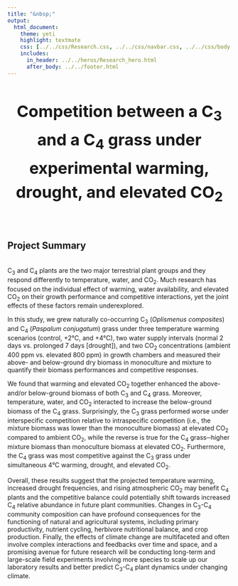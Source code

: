 ```yaml
---
title: "&nbsp;"
output:
  html_document:
    theme: yeti
    highlight: textmate
    css: [../../css/Research.css, ../../css/navbar.css, ../../css/body.css]
    includes:
      in_header: ../../heros/Research_hero.html
      after_body: ../../footer.html
---
```


<style>
h1 {text-align: center !important; 
   font-weight: bold !important; 
   font-size: 36px !important;
   line-height: 1.5em;}
   
h2 {font-weight: bold !important;} 
   
.External_link{
  border-radius: 5px;
  border: none;
  text-align: center;
  text-decoration: none;
  display: inline-block;
  width: 60px;
}
</style>

# Competition between a C~3~ and a C~4~ grass under experimental warming, drought, and elevated CO~2~ 

<br>

## Project Summary
<div style="height: 0.25em;"></div>

C~3~ and C~4~ plants are the two major terrestrial plant groups and they respond differently to temperature, water, and CO~2~. Much research has focused on the individual effect of warming, water availability, and elevated CO~2~ on their growth performance and competitive interactions, yet the joint effects of these factors remain underexplored. 

In this study, we grew naturally co-occurring C~3~ (*Oplismenus composites*) and C~4~ (*Paspalum conjugatum*) grass under three temperature warming scenarios (control, +2°C, and +4°C), two water supply intervals (normal 2 days vs. prolonged 7 days [drought]), and two CO~2~ concentrations (ambient 400 ppm vs. elevated 800 ppm) in growth chambers and measured their above- and below-ground dry biomass in monoculture and mixture to quantify their biomass performances and competitive responses. 

We found that warming and elevated CO~2~ together enhanced the above- and/or below-ground biomass of both C~3~ and C~4~ grass. Moreover, temperature, water, and CO~2~ interacted to increase the below-ground biomass of the C~4~ grass. Surprisingly, the C~3~ grass performed worse under interspecific competition relative to intraspecific competition (i.e., the mixture biomass was lower than the monoculture biomass) at elevated CO~2~ compared to ambient CO~2~, while the reverse is true for the C~4~ grass─higher mixture biomass than monoculture biomass at elevated CO~2~. Furthermore, the C~4~ grass was most competitive against the C~3~ grass under simultaneous 4°C warming, drought, and elevated CO~2~. 

Overall, these results suggest that the projected temperature warming, increased drought frequencies, and rising atmospheric CO~2~ may benefit C~4~ plants and the competitive balance could potentially shift towards increased C~4~ relative abundance in future plant communities. Changes in C~3~-C~4~ community composition can have profound consequences for the functioning of natural and agricultural systems, including primary productivity, nutrient cycling, herbivore nutritional balance, and crop production. Finally, the effects of climate change are multifaceted and often involve complex interactions and feedbacks over time and space, and a promising avenue for future research will be conducting long-term and large-scale field experiments involving more species to scale up our laboratory results and better predict C~3~-C~4~ plant dynamics under changing climate.

<br>

<!-- ## Publication -->
<!-- <div style="height: 0.25em;"></div> -->




